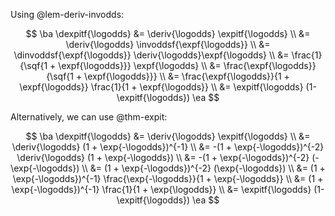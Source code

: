 ::: proof

Using @lem-deriv-invodds:

$$
\ba
\dexpitf{\logodds}
   &= \deriv{\logodds} \expitf{\logodds}
\\ &= \deriv{\logodds} \invoddsf{\expf{\logodds}}
\\ &= \dinvoddsf{\expf{\logodds}}  \deriv{\logodds}\expf{\logodds}
\\ &=  \frac{1}{\sqf{1 + \expf{\logodds}}} \expf{\logodds}
\\ &=  \frac{\expf{\logodds}}{\sqf{1 + \expf{\logodds}}}
\\ &=  \frac{\expf{\logodds}}{1 + \expf{\logodds}} \frac{1}{1 + \expf{\logodds}}
\\ &=  \expitf{\logodds} (1-\expitf{\logodds})
\ea
$$

Alternatively, we can use @thm-expit:

$$
\ba
\dexpitf{\logodds}
   &= \deriv{\logodds} \expitf{\logodds}
\\ &= \deriv{\logodds} (1 + \exp{-\logodds})^{-1}
\\ &= -(1 + \exp{-\logodds})^{-2} \deriv{\logodds} (1 + \exp{-\logodds})
\\ &= -(1 + \exp{-\logodds})^{-2} (-\exp{-\logodds})
\\ &= (1 + \exp{-\logodds})^{-2} (\exp{-\logodds})
\\ &= (1 + \exp{-\logodds})^{-1} \frac{\exp{-\logodds}}{1 + \exp{-\logodds}}
\\ &= (1 + \exp{-\logodds})^{-1} \frac{1}{1 + \exp{\logodds}}
\\ &= \expitf{\logodds} (1-\expitf{\logodds})
\ea
$$
:::
